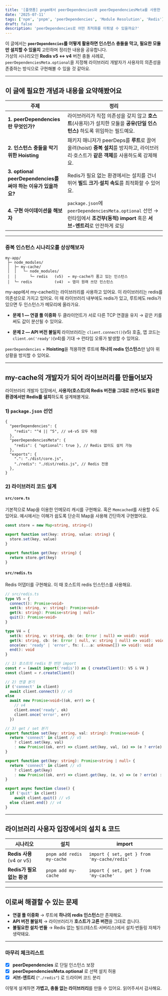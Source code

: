 ```yaml
---
title: '[플랫폼] pnpm에서 peerDependencies와 peerDependenciesMeta를 사용한 멀티 어댑터 라이브러리 설계'
date: '2025-07-11'
tags: ['npm', 'pnpm', 'peerDependencies', 'Module Resolution', 'Redis']
draft: false
description: 'peerDependencies로 어떤 최적화를 이뤄낼 수 있을까요?'
---
```


이 글에서는 **`peerDependencies`를 어떻게 활용하면 인스턴스 충돌을 막고, 필요한 모듈만 설치할 수 있을지** 고민하며 정리한 내용을 공유합니다.  
가상의 시나리오인 **Redis v5 ↔︎ v4** 버전 충돌 사례로, `peerDependenciesMeta.optional`을 지정해 라이브러리 개발자가 사용자의 의존성을 존중하는 방식으로 구현해볼 수 있을 것 같아요.

---

## 이 글에 필요한 개념과 내용을 요약해봤어요

| 주제                                                          | 정리                                                                                                                                     |
| ------------------------------------------------------------- | ---------------------------------------------------------------------------------------------------------------------------------------- |
| **1. peerDependencies란 무엇인가?**                           | 라이브러리가 직접 의존성을 갖지 않고 **호스트**(사용자)가 설치한 모듈을 **공유(단일 인스턴스)** 하도록 위임하는 필드예요.                |
| **2. 인스턴스 충돌을 막기 위한 Hoisting**                     | 패키지 매니저가 peerDeps를 **루트**로 끌어올려(hoist) **중복 설치**를 방지하고, 라이브러리·호스트가 **같은 객체**를 사용하도록 강제해요. |
| **3. optional peerDependencies를 써야 하는 이유가 있을까요?** | Redis가 필요 없는 환경에서는 설치를 건너뛰어 **빌드 크기·설치 속도**를 최적화할 수 있어요.                                               |
| **4. 구현 아이데이션을 해보자**                               | `package.json`에 `peerDependenciesMeta.optional` 선언 → 런타임에서 **조건부(동적) import** 혹은 **서브-엔트리**로 안전하게 로딩          |

---

### 중복 인스턴스 시나리오를 상상해보자

```text
my-app/
 ├─ node_modules/
 │  ├─ my-cache/
 │  │   └─ node_modules/
 │  │      └─ redis   (v5)  ← my-cache가 품고 있는 인스턴스
 │  └─ redis          (v4)  ← 앱이 원래 쓰던 인스턴스
```

my-app에서 my-cache라는 라이브러리를 사용하고 있어요. 이 라이브러리는 redis를 의존성으로 가지고 있어요.
이 때 라이브러리 내부에도 redis가 있고, 루트에도 redis가 있으면 두 인스턴스가 메모리에 올라가요.

- **문제 1 — 연결 풀 이중화**
  두 클라이언트가 서로 다른 TCP 연결을 유지 → 같은 키를 써도 값이 분산될 수 있어요.

- **문제 2 — API 버전 불일치**
  라이브러리는 `client.connect()`(v5) 호출, 앱 코드는 `client.on('ready')`(v4)를 기대 → 런타임 오류가 발생할 수 있어요.

`peerDependencies` + **Hoisting**을 적용하면 루트에 **하나의 redis 인스턴스**만 남아 위 상황을 방지할 수 있어요.

---

## my-cache의 개발자가 되어 라이브러리를 만들어보자

라이브러리 개발자 입장에서, **사용자(호스트)의 Redis 버전을 그대로 쓰면서도 필요한 환경에서만 Redis를 설치**하도록 설계해볼게요.

### 1) `package.json` 선언

```jsonc
{
  "peerDependencies": {
    "redis": "^4 || ^5", // v4·v5 모두 허용
  },
  "peerDependenciesMeta": {
    "redis": { "optional": true }, // Redis 없이도 설치 가능
  },
  "exports": {
    ".": "./dist/core.js",
    "./redis": "./dist/redis.js", // Redis 전용
  },
}
```

### 2) 라이브러리 코드 설계

#### `src/core.ts`

기본적으로 Map을 이용한 인메모리 캐시를 구현해요. 혹은 `Memcached`를 사용할 수도 있어요. 예시에서는 이해가 쉽도록 단순히 Map을 사용해 간단하게 구현했어요.

```ts
const store = new Map<string, string>()

export function set(key: string, value: string) {
  store.set(key, value)
}

export function get(key: string) {
  return store.get(key)
}
```

#### `src/redis.ts`

Redis 어댑터를 구현해요. 이 때 호스트의 redis 인스턴스를 사용해요.

```ts
// src/redis.ts
type V5 = {
  connect(): Promise<void>
  set(k: string, v: string): Promise<void>
  get(k: string): Promise<string | null>
  quit(): Promise<void>
}

type V4 = {
  set(k: string, v: string, cb: (e: Error | null) => void): void
  get(k: string, cb: (e: Error | null, v: string | null) => void): void
  once(ev: 'ready' | 'error', fn: (...a: unknown[]) => void): void
  end(): void
}

// 1) 호스트의 redis 한 번만 import
const r = (await import('redis')) as { createClient(): V5 & V4 }
const client = r.createClient()

// 2) 연결 분기
if ('connect' in client)
  await client.connect() // v5
else
  await new Promise<void>((ok, err) => {
    // v4
    client.once('ready', ok)
    client.once('error', err)
  })

// 3) get / set 분기
export function set(key: string, val: string): Promise<void> {
  return 'connect' in client // v5
    ? client.set(key, val)
    : new Promise((ok, err) => client.set(key, val, (e) => (e ? err(e) : ok())))
}

export function get(key: string): Promise<string | null> {
  return 'connect' in client // v5
    ? client.get(key)
    : new Promise((ok, err) => client.get(key, (e, v) => (e ? err(e) : ok(v))))
}

export async function close() {
  if ('quit' in client)
    await client.quit() // v5
  else client.end() // v4
}
```

---

## 라이브러리 **사용자** 입장에서의 설치 & 코드

| 시나리오                   | 설치                      | import                                      |
| -------------------------- | ------------------------- | ------------------------------------------- |
| **Redis 사용** (v4 or v5)  | `pnpm add redis my-cache` | `import { set, get } from 'my-cache/redis'` |
| **Redis가 필요 없는 환경** | `pnpm add my-cache`       | `import { set, get } from 'my-cache'`       |

---

## 이로써 해결할 수 있는 문제

- **연결 풀 이중화** → 루트에 **하나의 redis 인스턴스**만 존재해요.
- **API 버전 불일치** → 라이브러리가 **호스트가 고른 버전**을 그대로 씁니다.
- **불필요한 설치·번들** → Redis 없는 빌드(테스트·서버리스)에서 설치·번들링 자체가 생략돼요.

---

### 마무리 체크리스트

- [x] **peerDependencies** 로 단일 인스턴스 보장
- [x] **peerDependenciesMeta.optional** 로 선택 설치 허용
- [x] **서브-엔트리** (`"./redis"`) 로 드라이버 코드 분리

이렇게 설계하면 **가볍고, 충돌 없는 라이브러리**를 만들 수 있어요. 읽어주셔서 감사해요.
